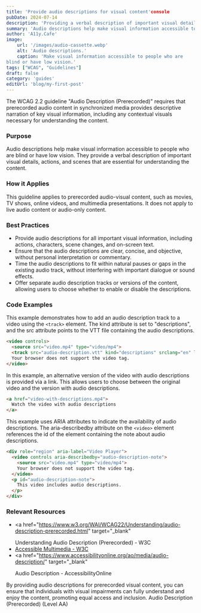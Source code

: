 ```yaml
---
title: 'Provide audio descriptions for visual content'console
pubDate: 2024-07-14
description: 'Providing a verbal description of important visual details, actions, and scenes that are essential for understanding the content.'
summary: 'Audio descriptions help make visual information accessible to people who are blind or have low vision. They provide a verbal description of important visual details, actions, and scenes that are essential for understanding the content.'
author: 'A11y.Cafe'
image:
    url: '/images/audio-cassette.webp'
    alt: 'Audio descriptions.'
    caption: 'Make visual information accessible to people who are
blind or have low vision.'
tags: ["WCAG", "Guidelines"]
draft: false
category: 'guides'
editUrl: 'blog/my-first-post'
---
```



The WCAG 2.2 guideline "Audio Description (Prerecorded)" requires that
prerecorded audio content in synchronized media provides descriptive narration
of key visual information, including any contextual visuals necessary for
understanding the content.

### Purpose

Audio descriptions help make visual information accessible to people who are
blind or have low vision. They provide a verbal description of important visual
details, actions, and scenes that are essential for understanding the content.

### How it Applies

This guideline applies to prerecorded audio-visual content, such as movies, TV
shows, online videos, and multimedia presentations. It does not apply to live
audio content or audio-only content.

### Best Practices

- Provide audio descriptions for all important visual information, including
  actions, characters, scene changes, and on-screen text.
- Ensure that the audio descriptions are clear, concise, and objective, without
  personal interpretation or commentary.
- Time the audio descriptions to fit within natural pauses or gaps in the
  existing audio track, without interfering with important dialogue or sound
  effects.
- Offer separate audio description tracks or versions of the content, allowing
  users to choose whether to enable or disable the descriptions.

### Code Examples

This example demonstrates how to add an audio description track to a video using the `<track>` element. The kind attribute is set to "descriptions", and the src attribute points to the VTT file containing the audio descriptions.

```html
<video controls>
  <source src="video.mp4" type="video/mp4">
  <track src="audio-description.vtt" kind="descriptions" srclang="en" label="English Audio Description">
  Your browser does not support the video tag.
</video>

```

In this example, an alternative version of the video with audio descriptions is provided via a link. This allows users to choose between the original video and the version with audio descriptions.


```html
<a href="video-with-descriptions.mp4">
  Watch the video with audio descriptions
</a>

```

This example uses ARIA attributes to indicate the availability of audio descriptions. The aria-describedby attribute on the `<video>` element references the id of the element containing the note about audio descriptions.

```html
<div role="region" aria-label="Video Player">
  <video controls aria-describedby="audio-description-note">
    <source src="video.mp4" type="video/mp4">
    Your browser does not support the video tag.
  </video>
  <p id="audio-description-note">
    This video includes audio descriptions.
  </p>
</div>

```


### Relevant Resources

- <a
    href="https://www.w3.org/WAI/WCAG22/Understanding/audio-description-prerecorded.html"
    target="_blank"
  >
    Understanding Audio Description (Prerecorded) - W3C
  </a>
- <a href="https://www.w3.org/WAI/media/av/" target="_blank">
    Accessible Multimedia - W3C
  </a>
- <a
    href="https://www.accessibilityonline.org/ao/media/audio-description/"
    target="_blank"
  >
    Audio Description - AccessibilityOnline
  </a>

By providing audio descriptions for prerecorded visual content, you can ensure
that individuals with visual impairments can fully understand and enjoy the
content, promoting equal access and inclusion. Audio Description (Prerecorded)
(Level AA)
